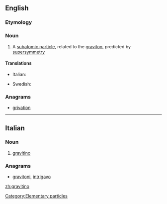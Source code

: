 ==English==

===Etymology===
{{confix|gravi|ino|lang=it}}

===Noun===
{{wikipedia}}
{{en-noun}}

# {{particles}} A [[subatomic particle]], related to the [[graviton]], predicted by [[supersymmetry]]

====Translations====
{{trans-top|subatomic particle, related to the graviton}}
* Italian: {{t-|it|gravitino}}
{{trans-mid}}
* Swedish: {{t-|sv|gravitino|c}}
{{trans-bottom}}

===Anagrams===
* {{alphagram|agiinortv}} [[grivation#English|grivation]]
[[Category:Elementary particles]]
----
==Italian==

===Noun===
{{wikipedia|lang=it}}
{{it-noun|gravitin|m|o|i}}

# {{physics|lang=it}} [[#English|gravitino]]

===Anagrams===
* {{alphagram|agiinortv}} [[gravitoni#Italian|gravitoni]], [[intrigavo#Italian|intrigavo]]
[[zh:gravitino]]
